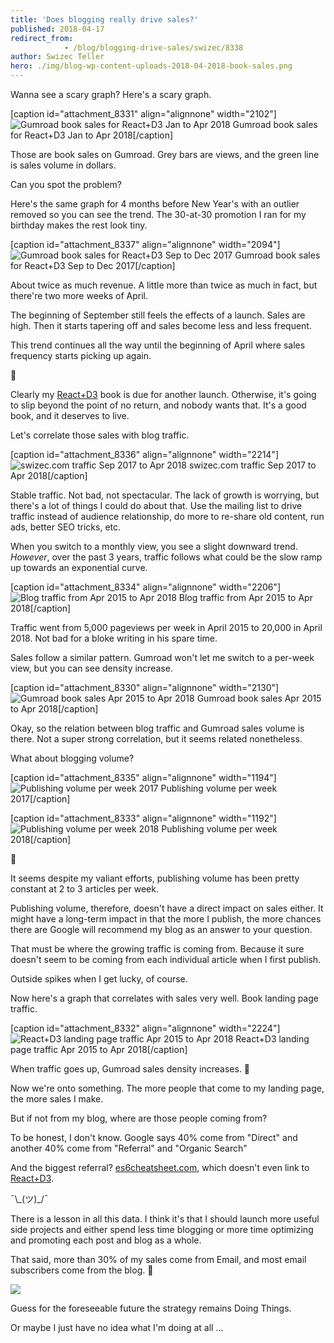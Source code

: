 ```yaml
---
title: 'Does blogging really drive sales?'
published: 2018-04-17
redirect_from: 
            - /blog/blogging-drive-sales/swizec/8338
author: Swizec Teller
hero: ./img/blog-wp-content-uploads-2018-04-2018-book-sales.png
---
```

Wanna see a scary graph? Here's a scary graph.



\[caption id="attachment_8331" align="alignnone" width="2102"]![Gumroad book sales for React+D3 Jan to Apr 2018](./img/blog-wp-content-uploads-2018-04-2018-book-sales.png) Gumroad book sales for React+D3 Jan to Apr 2018\[/caption]



Those are book sales on Gumroad. Grey bars are views, and the green line is sales volume in dollars.



Can you spot the problem?



Here's the same graph for 4 months before New Year's with an outlier removed so you can see the trend. The 30-at-30 promotion I ran for my birthday makes the rest look tiny.



\[caption id="attachment_8337" align="alignnone" width="2094"]![Gumroad book sales for React+D3 Sep to Dec 2017](./img/blog-wp-content-uploads-2018-04-2017-book-sales.png) Gumroad book sales for React+D3 Sep to Dec 2017\[/caption]



About twice as much revenue. A little more than twice as much in fact, but there're two more weeks of April.



The beginning of September still feels the effects of a launch. Sales are high. Then it starts tapering off and sales become less and less frequent.



This trend continues all the way until the beginning of April where sales frequency starts picking up again.



🤔



Clearly my [React+D3](https://swizec.com/reactd3js) book is due for another launch. Otherwise, it's going to slip beyond the point of no return, and nobody wants that. It's a good book, and it deserves to live.



Let's correlate those sales with blog traffic.



\[caption id="attachment_8336" align="alignnone" width="2214"]![swizec.com traffic Sep 2017 to Apr 2018](./img/blog-wp-content-uploads-2018-04-traffic-screenshot.png) swizec.com traffic Sep 2017 to Apr 2018\[/caption]



Stable traffic. Not bad, not spectacular. The lack of growth is worrying, but there's a lot of things I could do about that. Use the mailing list to drive traffic instead of audience relationship, do more to re-share old content, run ads, better SEO tricks, etc.



When you switch to a monthly view, you see a slight downward trend. _However_, over the past 3 years, traffic follows what could be the slow ramp up towards an exponential curve.



\[caption id="attachment_8334" align="alignnone" width="2206"]![Blog traffic from Apr 2015 to Apr 2018](./img/blog-wp-content-uploads-2018-04-3-year-screenshot.png) Blog traffic from Apr 2015 to Apr 2018\[/caption]



Traffic went from 5,000 pageviews per week in April 2015 to 20,000 in April 2018. Not bad for a bloke writing in his spare time.



Sales follow a similar pattern. Gumroad won't let me switch to a per-week view, but you can see density increase.



\[caption id="attachment_8330" align="alignnone" width="2130"]![Gumroad book sales Apr 2015 to Apr 2018](./img/blog-wp-content-uploads-2018-04-gumroad-3-year-sales.png) Gumroad book sales Apr 2015 to Apr 2018\[/caption]



Okay, so the relation between blog traffic and Gumroad sales volume is there. Not a super strong correlation, but it seems related nonetheless.



What about blogging volume?



\[caption id="attachment_8335" align="alignnone" width="1194"]![Publishing volume per week 2017](./img/blog-wp-content-uploads-2018-04-blogs-per-week-2017.png) Publishing volume per week 2017\[/caption]



\[caption id="attachment_8333" align="alignnone" width="1192"]![Publishing volume per week 2018](./img/blog-wp-content-uploads-2018-04-blogs-per-week-2018.png) Publishing volume per week 2018\[/caption]



🤔



It seems despite my valiant efforts, publishing volume has been pretty constant at 2 to 3 articles per week.



Publishing volume, therefore, doesn't have a direct impact on sales either. It might have a long-term impact in that the more I publish, the more chances there are Google will recommend my blog as an answer to your question.



That must be where the growing traffic is coming from. Because it sure doesn't seem to be coming from each individual article when I first publish.



Outside spikes when I get lucky, of course.



Now here's a graph that correlates with sales very well. Book landing page traffic.



\[caption id="attachment_8332" align="alignnone" width="2224"]![React+D3 landing page traffic Apr 2015 to Apr 2018](./img/blog-wp-content-uploads-2018-04-landing-page-traffic.png) React+D3 landing page traffic Apr 2015 to Apr 2018\[/caption]



When traffic goes up, Gumroad sales density increases. 🧐



Now we're onto something. The more people that come to my landing page, the more sales I make.



But if not from my blog, where are those people coming from?



To be honest, I don't know. Google says 40% come from "Direct" and another 40% come from "Referral" and "Organic Search"



And the biggest referral? [es6cheatsheet.com](https://es6cheatsheet.com/), which doesn't even link to [React+D3](https://swizec.com/reactd3js).



¯\\\_(ツ)\_/¯



There is a lesson in all this data. I think it's that I should launch more useful side projects and either spend less time blogging or more time optimizing and promoting each post and blog as a whole.



That said, more than 30% of my sales come from Email, and most email subscribers come from the blog. 🤯



![](./img/blog-wp-content-uploads-2018-04-strategic-plan.jpg)



Guess for the foreseeable future the strategy remains Doing Things.



Or maybe I just have no idea what I'm doing at all ...